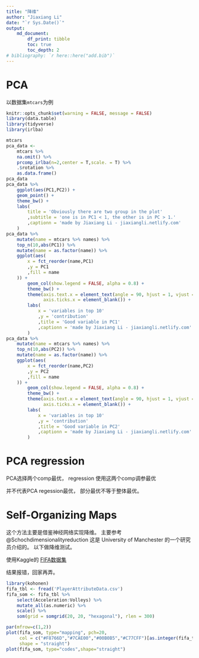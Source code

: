 ```yaml
---
title: "降维"
author: "Jiaxiang Li"
date: "`r Sys.Date()`"
output: 
    md_document:
        df_print: tibble
        toc: true
        toc_depth: 2
# bibliography: `r here::here("add.bib")`
---
```


# PCA

以数据集`mtcars`为例

```r
knitr::opts_chunk$set(warning = FALSE, message = FALSE)
library(data.table)
library(tidyverse)
library(irlba)
```

```r
mtcars
pca_data <- 
    mtcars %>% 
    na.omit() %>% 
    prcomp_irlba(n=2,center = T,scale. = T) %>% 
    .$rotation %>% 
    as.data.frame()
pca_data
pca_data %>% 
    ggplot(aes(PC1,PC2)) +
    geom_point() +
    theme_bw() +
    labs(
        title = 'Obviously there are two group in the plot'
        ,subtitle = 'one is in PC1 < 1, the other is in PC > 1.'
        ,captionn = 'made by Jiaxiang Li - jiaxiangli.netlify.com'
    )
pca_data %>% 
    mutate(name = mtcars %>% names) %>% 
    top_n(10,abs(PC1)) %>% 
    mutate(name = as.factor(name)) %>% 
    ggplot(aes(
        x = fct_reorder(name,PC1)
        ,y = PC1
        ,fill = name
    )) +
        geom_col(show.legend = FALSE, alpha = 0.8) +
        theme_bw() +
        theme(axis.text.x = element_text(angle = 90, hjust = 1, vjust = 0.5), 
              axis.ticks.x = element_blank()) +
        labs(
            x = 'variables in top 10'
            ,y = 'contribution'
            ,title = 'Good variable in PC1'
            ,captionn = 'made by Jiaxiang Li - jiaxiangli.netlify.com'
        )
pca_data %>% 
    mutate(name = mtcars %>% names) %>% 
    top_n(10,abs(PC2)) %>% 
    mutate(name = as.factor(name)) %>% 
    ggplot(aes(
        x = fct_reorder(name,PC2)
        ,y = PC2
        ,fill = name
    )) +
        geom_col(show.legend = FALSE, alpha = 0.8) +
        theme_bw() +
        theme(axis.text.x = element_text(angle = 90, hjust = 1, vjust = 0.5), 
              axis.ticks.x = element_blank()) +
        labs(
            x = 'variables in top 10'
            ,y = 'contribution'
            ,title = 'Good variable in PC2'
            ,captionn = 'made by Jiaxiang Li - jiaxiangli.netlify.com'
        )
```

# PCA regression

PCA选择两个comp最优，
regression 使用这两个comp调参最优

并不代表PCA regession最优，
部分最优不等于整体最优。

# Self-Organizing Maps

这个方法主要是借鉴神经网络实现降维。
主要参考
@Schochdimensionalityreduction
这是 University of Manchester 的一个研究员介绍的。
以下做降维测试。

使用Kaggle的
[FIFA数据集](https://www.kaggle.com/thec03u5/fifa-18-demo-player-dataset)

结果报错，回家再弄。

```r
library(kohonen)
fifa_tbl <- fread('PlayerAttributeData.csv')
fifa_som <- fifa_tbl %>% 
    select(Acceleration:Volleys) %>%
    mutate_all(as.numeric) %>% 
    scale() %>%
    som(grid = somgrid(20, 20, "hexagonal"), rlen = 300)
```

```r
par(mfrow=c(1,2))
plot(fifa_som, type="mapping", pch=20,
     col = c("#F8766D","#7CAE00","#00B0B5","#C77CFF")[as.integer(fifa_tbl$position2)],
     shape = "straight")
plot(fifa_som, type="codes",shape="straight")
```



